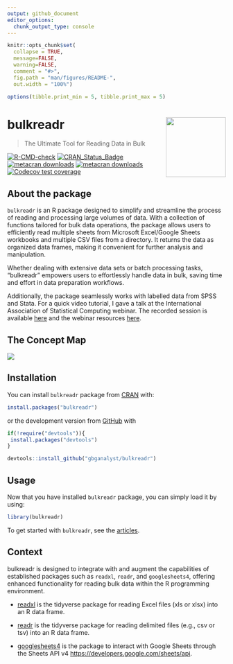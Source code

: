 ```yaml
---
output: github_document
editor_options: 
  chunk_output_type: console
---
```


<!-- README.md is generated from README.Rmd. Please edit that file -->

```r
knitr::opts_chunk$set(
  collapse = TRUE,
  message=FALSE, 
  warning=FALSE,
  comment = "#>",
  fig.path = "man/figures/README-",
  out.width = "100%")

options(tibble.print_min = 5, tibble.print_max = 5)
```

# bulkreadr <a><img src='man/figures/logo.png' align="right" height="138.5" /></a>

> The Ultimate Tool for Reading Data in Bulk

<!-- badges: start -->
[![R-CMD-check](https://github.com/gbganalyst/bulkreadr/actions/workflows/R-CMD-check.yaml/badge.svg)](https://github.com/gbganalyst/bulkreadr/actions/workflows/R-CMD-check.yaml)
[![CRAN_Status_Badge](https://www.r-pkg.org/badges/version/bulkreadr)](https://cran.r-project.org/package=bulkreadr)
[![metacran downloads](https://cranlogs.r-pkg.org/badges/bulkreadr)](https://cran.r-project.org/package=bulkreadr)
[![metacran downloads](https://cranlogs.r-pkg.org/badges/grand-total/bulkreadr)](https://cran.r-project.org/package=bulkreadr)
[![Codecov test coverage](https://codecov.io/gh/gbganalyst/bulkreadr/branch/main/graph/badge.svg)](https://app.codecov.io/gh/gbganalyst/bulkreadr?branch=main)
<!-- badges: end -->

## About the package

`bulkreadr` is an R package designed to simplify and streamline the process of reading and processing large volumes of data. With a collection of functions tailored for bulk data operations, the package allows users to efficiently read multiple sheets from Microsoft Excel/Google Sheets workbooks and multiple CSV files from a directory. It returns the data as organized data frames, making it convenient for further analysis and manipulation. 

Whether dealing with extensive data sets or batch processing tasks, "bulkreadr" empowers users to effortlessly handle data in bulk, saving time and effort in data preparation workflows.

Additionally, the package seamlessly works with labelled data from SPSS and Stata. For a quick video tutorial, I gave a talk at the International Association of Statistical Computing webinar. The recorded session is available [here](https://isi-web.org/webinar/iasc-bulkreadr-ultimate-tool-reading-data-bulk) and the webinar resources [here](https://github.com/gbganalyst/bulkreadr-webinar). 


## The Concept Map

![](man/figures/concept-map.png)

## Installation

You can install `bulkreadr` package from [CRAN](https://cran.r-project.org/) with:

```r
install.packages("bulkreadr")

```

or the development version from [GitHub](https://github.com/) with

``` r
if(!require("devtools")){
 install.packages("devtools")
}

devtools::install_github("gbganalyst/bulkreadr")
```

## Usage

Now that you have installed `bulkreadr` package, you can simply load it by using:

```r
library(bulkreadr)
```

To get started with `bulkreadr`, see the [articles](https://gbganalyst.github.io/bulkreadr/articles/index.html).

## Context

bulkreadr is designed to integrate with and augment the capabilities of established packages such as `readxl`, `readr`, and `googlesheets4`, offering enhanced functionality for reading bulk data within the R programming environment.

  * [readxl](https://readxl.tidyverse.org) is the tidyverse package for reading Excel files (xls or xlsx) into an R data frame. 
  
  * [readr](https://readr.tidyverse.org) is the tidyverse package for reading delimited files (e.g., csv or tsv) into an R data frame. 
  
  * [googlesheets4](https://cran.r-project.org/package=googlesheets) is the package to interact with Google Sheets through the Sheets API v4  <https://developers.google.com/sheets/api>.
